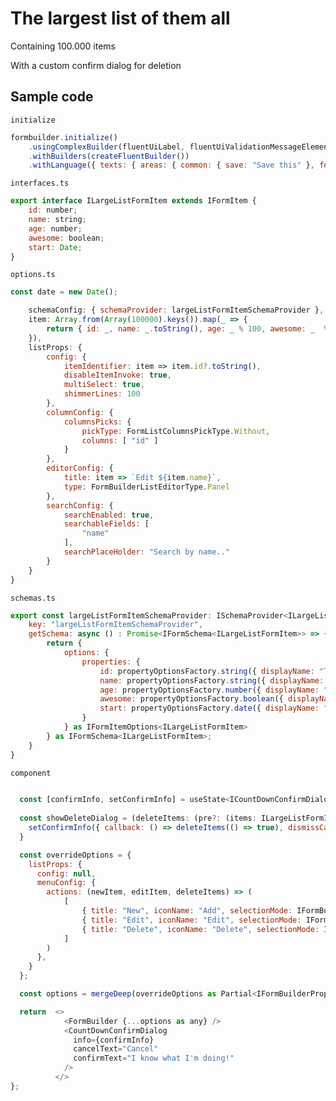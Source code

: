 <h1>The largest list of them all</h1>
<p>Containing 100.000 items</p>  
<p>With a custom confirm dialog for deletion</p>  
 
<h2>Sample code</h2>  



```initialize```  
```js
formbuilder.initialize()
    .usingComplexBuilder(fluentUiLabel, fluentUiValidationMessageElement, FluentFormShimmer)
    .withBuilders(createFluentBuilder())
    .withLanguage({ texts: { areas: { common: { save: "Save this" }, form: { dateDefaultPlaceholder: "Pick a date.." } } } });
```

```interfaces.ts```  
```js
export interface ILargeListFormItem extends IFormItem {
    id: number;
    name: string;
    age: number;
    awesome: boolean;
    start: Date;
}
```

```options.ts``` 
```js
const date = new Date();

    schemaConfig: { schemaProvider: largeListFormItemSchemaProvider },
    item: Array.from(Array(100000).keys()).map(_ => {
        return { id: _, name: _.toString(), age: _ % 100, awesome: _  % 2 == 0, start: new Date(date.setDate(_)) } as ILargeListFormItem;
    }),
    listProps: {
        config: { 
            itemIdentifier: item => item.id?.toString(),
            disableItemInvoke: true,
            multiSelect: true,
            shimmerLines: 100
        },
        columnConfig: {
            columnsPicks: {
                pickType: FormListColumnsPickType.Without,
                columns: [ "id" ]
            }
        },
        editorConfig: {
            title: item => `Edit ${item.name}`,
            type: FormBuilderListEditorType.Panel
        },
        searchConfig: {
            searchEnabled: true,
            searchableFields: [
                "name"
            ],
            searchPlaceHolder: "Search by name.."
        }
    }
}


```

```schemas.ts``` 
```js
export const largeListFormItemSchemaProvider: ISchemaProvider<ILargeListFormItem> = {
    key: "largeListFormItemSchemaProvider",
    getSchema: async () : Promise<IFormSchema<ILargeListFormItem>> => {
        return {
            options: {
                properties: {
                    id: propertyOptionsFactory.string({ displayName: "This id", description: "This is an explanation of what this property does.." }),
                    name: propertyOptionsFactory.string({ displayName: "This name", description: "This is an explanation of what this property does.." }),
                    age: propertyOptionsFactory.number({ displayName: "This age"}),
                    awesome: propertyOptionsFactory.boolean({ displayName: "Are you awesome?", config: { asToggle: true, textIfTrue: "Oh yearh", textIfFalse: "Nonono" }}),
                    start: propertyOptionsFactory.date({ displayName: "Start", config: { displayFormat: (date?: Date) => date?.toDateString() ?? "" }, listItemOptions: { customValueRender: item => <>{item.start?.toDateString()}</> } })
                } 
            } as IFormItemOptions<ILargeListFormItem>
        } as IFormSchema<ILargeListFormItem>;
    }
}
```

```component```
```js
  
  const [confirmInfo, setConfirmInfo] = useState<ICountDownConfirmDialogInfo>();
  
  const showDeleteDialog = (deleteItems: (pre?: (items: ILargeListFormItem[]) => boolean | void) => void) => {
    setConfirmInfo({ callback: () => deleteItems(() => true), dismissCallback: () => deleteItems(() => false), count: 10, title: "Are you sure?", subText: "This cannot be undone!" } as ICountDownConfirmDialogInfo);
  }

  const overrideOptions = { 
    listProps: {
      config: null,
      menuConfig: {
        actions: (newItem, editItem, deleteItems) => (
            [
                { title: "New", iconName: "Add", selectionMode: IFormBuilderListMenuItemSelectionMode.None | IFormBuilderListMenuItemSelectionMode.Single | IFormBuilderListMenuItemSelectionMode.Multi, action: () => newItem() },
                { title: "Edit", iconName: "Edit", selectionMode: IFormBuilderListMenuItemSelectionMode.Single, action: () => editItem() },
                { title: "Delete", iconName: "Delete", selectionMode: IFormBuilderListMenuItemSelectionMode.Single | IFormBuilderListMenuItemSelectionMode.Multi, action: () => showDeleteDialog(deleteItems) }
            ]
        )
      },
    }
  };

  const options = mergeDeep(overrideOptions as Partial<IFormBuilderProps<ILargeListFormItem>>, largeListFormOptions) ;

  return  <>
            <FormBuilder {...options as any} />
            <CountDownConfirmDialog
              info={confirmInfo}
              cancelText="Cancel"
              confirmText="I know what I'm doing!"
            />
          </>
};

```